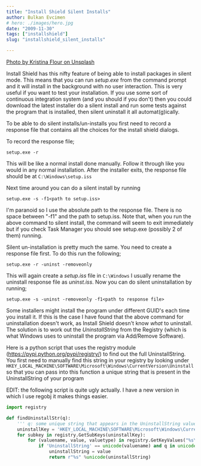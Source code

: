 ```yaml
---
title: "Install Shield Silent Installs"
author: Bulkan Evcimen
# hero: ./images/hero.jpg
date: "2009-11-30"
tags: ["installshield"]
slug: "installshield_silent_installs"

---
```



[Photo by Kristina Flour on Unsplash](https://unsplash.com/photos/BcjdbyKWquw)

Install Shield has this nifty feature of being able to install packages in silent mode. This means that you can run _setup.exe_ from the command prompt and it will install in the background with no user interaction. This is very useful if you want to test your installation. If you use some sort of continuous integration system (and you should if you don't) then you could download the latest installer do a silent install and run some tests against the program that is installed, then silent uninstall it all automat(g)ically.

To be able to do silent installs/un-installs you first need to record a response file that contains all the choices for the install shield dialogs.

To record the response file;

`setup.exe -r`

This will be like a normal install done manually. Follow it through like you would in any normal installation. After the installer exits, the response file should be at `C:\Windows\setup.iss`

Next time around you can do a silent install by running

`setup.exe -s -f1<path to setup.iss>`

I'm paranoid so I use the absolute path to the response file. There is no space between "-f1" and the path to setup.iss. Note that, when you run the
above command to silent install, the command will seem to exit immediately but if you check Task Manager you should see setup.exe (possibly 2 of them) running.

Silent un-installation is pretty much the same. You need to create a response file first. To do this run the following;

`setup.exe -r -uninst -removeonly`

This will again create a _setup.iss_ file in `C:\Windows` I usually rename the uninstall response file as _uninst.iss_. Now you can do silent uninstallation by
running;

`setup.exe -s -uninst -removeonly -f1<path to response file>`

Some installers might install the program under different GUID's each time you install it. If this is the case I have found that the above command for uninstallation doesn't work,
as Install Shield doesn't know _what_ to uninstall. The solution is to work out the _UninstallString_ from the Registry (which is what Windows uses to uninstall the program via Add/Remove Software).

Here is a python script that uses the registry module (https://pypi.python.org/pypi/registry/) to find out the full UninstallString. You first need to manually find this string
in your registry by looking under `HKEY_LOCAL_MACHINE\SOFTWARE\Microsoft\Windows\CurrentVersion\Uninstall` so that you can pass into this function a unique
string that is present in the UninstallString of your program

EDIT: the following script is quite ugly actually. I have a new version in which I use regobj it makes things easier.

```python
import registry

def findUninstallStr(q):
    ''' q: some unique string that appears in the UninstallString value '''
    uninstallKey = 'HKEY_LOCAL_MACHINE\SOFTWARE\Microsoft\Windows\CurrentVersion\Uninstall'
    for subkey in registry.GetSubKeys(uninstallKey):
        for (valuename, value, valuetype) in registry.GetKeyValues("%s\%s" %(uninstallKey, subkey)):
            if 'UninstallString' == unicode(valuename) and q in unicode(value):
                uninstallString = value
                return r"%s" %unicode(uninstallString)
```
